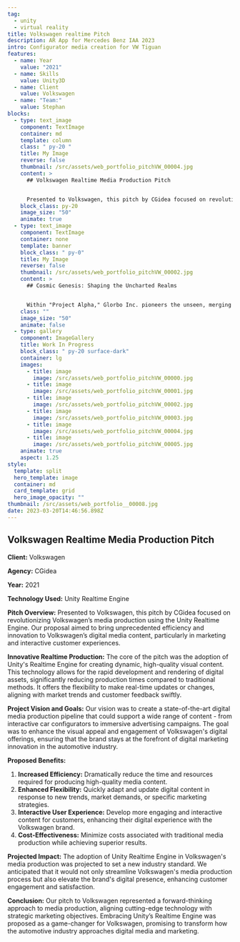 ```yaml
---
tag:
  - unity
  - virtual reality
title: Volkswagen realtime Pitch
description: AR App for Mercedes Benz IAA 2023 
intro: Configurator media creation for VW Tiguan
features:
  - name: Year
    value: "2021"
  - name: Skills
    value: Unity3D
  - name: Client
    value: Volkswagen
  - name: "Team:"
    value: Stephan
blocks:
  - type: text_image
    component: TextImage
    container: md
    template: column
    class: " py-20 "
    title: My Image
    reverse: false
    thumbnail: /src/assets/web_portfolio_pitchVW_00004.jpg
    content: >
      ## Volkswagen Realtime Media Production Pitch


      Presented to Volkswagen, this pitch by CGidea focused on revolutionizing Volkswagen’s media production using the Unity Realtime Engine.
    block_class: py-20
    image_size: "50"
    animate: true
  - type: text_image
    component: TextImage
    container: none
    template: banner
    block_class: " py-0"
    title: My Image
    reverse: false
    thumbnail: /src/assets/web_portfolio_pitchVW_00002.jpg
    content: >
      ## Cosmic Genesis: Shaping the Uncharted Realms


      Within "Project Alpha," Glorbo Inc. pioneers the unseen, merging scientific precision with artistic ingenuity. Every quasar, every celestial ballet, emerges from meticulous orchestration. From the fiery birth of stars to the enigmatic dance of black holes, we navigate uncharted realms, guided by a passion for design that echoes through the cosmos.
    class: ""
    image_size: "50"
    animate: false
  - type: gallery
    component: ImageGallery
    title: Work In Progress
    block_class: " py-20 surface-dark"
    container: lg
    images:
      - title: image
        image: /src/assets/web_portfolio_pitchVW_00000.jpg
      - title: image
        image: /src/assets/web_portfolio_pitchVW_00001.jpg
      - title: image
        image: /src/assets/web_portfolio_pitchVW_00002.jpg
      - title: image
        image: /src/assets/web_portfolio_pitchVW_00003.jpg
      - title: image
        image: /src/assets/web_portfolio_pitchVW_00004.jpg
      - title: image
        image: /src/assets/web_portfolio_pitchVW_00005.jpg
    animate: true
    aspect: 1.25
style:
  template: split
  hero_template: image
  container: md
  card_template: grid
  hero_image_opacity: ""
thumbnail: /src/assets/web_portfolio__00008.jpg
date: 2023-03-20T14:46:56.898Z
---
```


## Volkswagen Realtime Media Production Pitch

**Client:** Volkswagen

**Agency:** CGidea

**Year:** 2021

**Technology Used:** Unity Realtime Engine

**Pitch Overview:**
Presented to Volkswagen, this pitch by CGidea focused on revolutionizing Volkswagen’s media production using the Unity Realtime Engine. Our proposal aimed to bring unprecedented efficiency and innovation to Volkswagen’s digital media content, particularly in marketing and interactive customer experiences.

**Innovative Realtime Production:**
The core of the pitch was the adoption of Unity's Realtime Engine for creating dynamic, high-quality visual content. This technology allows for the rapid development and rendering of digital assets, significantly reducing production times compared to traditional methods. It offers the flexibility to make real-time updates or changes, aligning with market trends and customer feedback swiftly.

**Project Vision and Goals:**
Our vision was to create a state-of-the-art digital media production pipeline that could support a wide range of content - from interactive car configurators to immersive advertising campaigns. The goal was to enhance the visual appeal and engagement of Volkswagen's digital offerings, ensuring that the brand stays at the forefront of digital marketing innovation in the automotive industry.

**Proposed Benefits:**

1. **Increased Efficiency:** Dramatically reduce the time and resources required for producing high-quality media content.
2. **Enhanced Flexibility:** Quickly adapt and update digital content in response to new trends, market demands, or specific marketing strategies.
3. **Interactive User Experience:** Develop more engaging and interactive content for customers, enhancing their digital experience with the Volkswagen brand.
4. **Cost-Effectiveness:** Minimize costs associated with traditional media production while achieving superior results.

**Projected Impact:**
The adoption of Unity Realtime Engine in Volkswagen's media production was projected to set a new industry standard. We anticipated that it would not only streamline Volkswagen's media production process but also elevate the brand's digital presence, enhancing customer engagement and satisfaction.

**Conclusion:**
Our pitch to Volkswagen represented a forward-thinking approach to media production, aligning cutting-edge technology with strategic marketing objectives. Embracing Unity’s Realtime Engine was proposed as a game-changer for Volkswagen, promising to transform how the automotive industry approaches digital media and marketing.